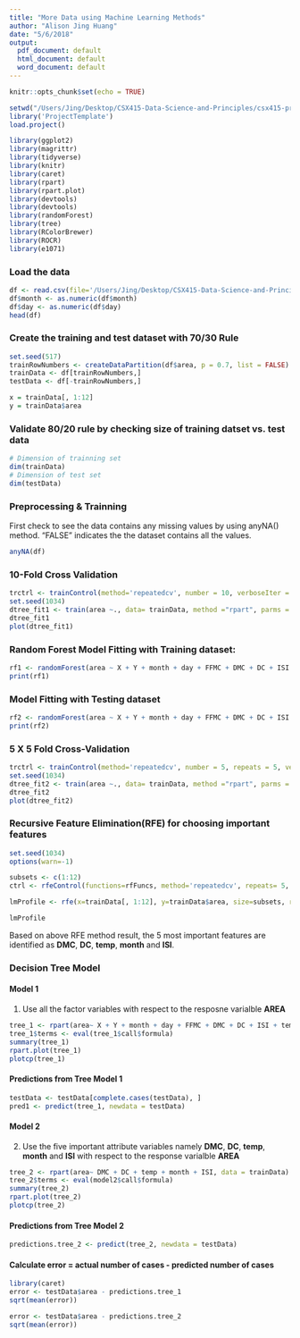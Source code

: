 ```yaml
---
title: "More Data using Machine Learning Methods"
author: "Alison Jing Huang"
date: "5/6/2018"
output:
  pdf_document: default
  html_document: default
  word_document: default
---
```


```r
knitr::opts_chunk$set(echo = TRUE)
```


```r
setwd("/Users/Jing/Desktop/CSX415-Data-Science-and-Principles/csx415-project/project/ForestFire")
library('ProjectTemplate')
load.project()
```

```r
library(ggplot2)
library(magrittr)
library(tidyverse)
library(knitr)
library(caret)
library(rpart)
library(rpart.plot)
library(devtools)
library(devtools)
library(randomForest)
library(tree)
library(RColorBrewer)
library(ROCR)
library(e1071)
```

### Load the data
```r
df <- read.csv(file='/Users/Jing/Desktop/CSX415-Data-Science-and-Principles/csx415-project/project/ForestFire/data/forestfires.csv')
df$month <- as.numeric(df$month)
df$day <- as.numeric(df$day)
head(df)
```

### Create the training and test dataset with 70/30 Rule
```r
set.seed(517)
trainRowNumbers <- createDataPartition(df$area, p = 0.7, list = FALSE)
trainData <- df[trainRowNumbers,]
testData <- df[-trainRowNumbers,]

x = trainData[, 1:12]
y = trainData$area

```

### Validate 80/20 rule by checking size of training datset vs. test data
```r
# Dimension of trainning set
dim(trainData)
# Dimension of test set
dim(testData)
```

### Preprocessing & Trainning
First check to see the data contains any missing values by using anyNA() method.
"FALSE" indicates the the dataset contains all the values.
```r
anyNA(df)
```

### 10-Fold Cross Validation 
```r
trctrl <- trainControl(method='repeatedcv', number = 10, verboseIter = TRUE)
set.seed(1034)
dtree_fit1 <- train(area ~., data= trainData, method ="rpart", parms = list(split = "information"), trControl = trctrl, tuneLength= 10)
dtree_fit1
plot(dtree_fit1)
```

### Random Forest Model Fitting with Training dataset:
```r
rf1 <- randomForest(area ~ X + Y + month + day + FFMC + DMC + DC + ISI + temp + RH + wind + rain, data=trainData)
print(rf1)
```

### Model Fitting with Testing dataset
```r
rf2 <- randomForest(area ~ X + Y + month + day + FFMC + DMC + DC + ISI + temp + RH + wind + rain, data=testData)
print(rf2)
```


### 5 X 5 Fold Cross-Validation
```r
trctrl <- trainControl(method='repeatedcv', number = 5, repeats = 5, verboseIter = TRUE)
set.seed(1034)
dtree_fit2 <- train(area ~., data= trainData, method ="rpart", parms = list(split = "information"), trControl = trctrl, tuneLength= 10)
dtree_fit2
plot(dtree_fit2)

```

### Recursive Feature Elimination(RFE) for choosing important features

```r
set.seed(1034)
options(warn=-1)

subsets <- c(1:12)
ctrl <- rfeControl(functions=rfFuncs, method='repeatedcv', repeats= 5, verbose = FALSE)

lmProfile <- rfe(x=trainData[, 1:12], y=trainData$area, size=subsets, rfeControl = ctrl)

lmProfile
```

Based on above RFE method result, the 5 most important features are identified as
**DMC**, **DC**, **temp**, **month** and **ISI**.


### Decision Tree Model

#### Model 1
1. Use all the factor variables with respect to the resposne varialble **AREA**
```r
tree_1 <- rpart(area~ X + Y + month + day + FFMC + DMC + DC + ISI + temp + RH + wind + rain, data = trainData)
tree_1$terms <- eval(tree_1$call$formula)
summary(tree_1)
rpart.plot(tree_1)
plotcp(tree_1)
```

#### Predictions from Tree Model 1
```r
testData <- testData[complete.cases(testData), ]
pred1 <- predict(tree_1, newdata = testData)
```


#### Model 2
2. Use the five important attribute variables namely **DMC**, **DC**, **temp**, **month** and **ISI** with respect to the response varialble **AREA**
```r
tree_2 <- rpart(area~ DMC + DC + temp + month + ISI, data = trainData)
tree_2$terms <- eval(model2$call$formula)
summary(tree_2)
rpart.plot(tree_2)
plotcp(tree_2)
```

#### Predictions from Tree Model 2
```r
predictions.tree_2 <- predict(tree_2, newdata = testData)
```

#### Calculate error = actual number of cases - predicted number of cases
```r
library(caret)
error <- testData$area - predictions.tree_1
sqrt(mean(error))
```

```r
error <- testData$area - predictions.tree_2
sqrt(mean(error))
```